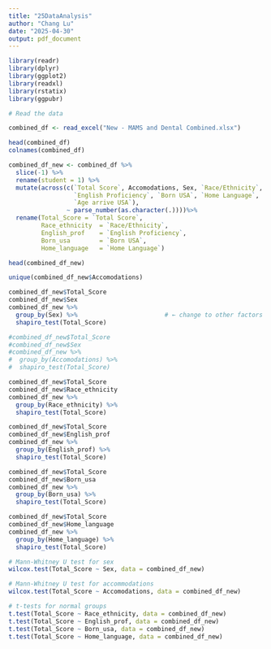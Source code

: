 ```yaml
---
title: "25DataAnalysis"
author: "Chang Lu"
date: "2025-04-30"
output: pdf_document
---
```


```r
library(readr)
library(dplyr)
library(ggplot2)
library(readxl)
library(rstatix)
library(ggpubr)    
```

```r
# Read the data

combined_df <- read_excel("New - MAMS and Dental Combined.xlsx")

head(combined_df)
colnames(combined_df)
```


```r
combined_df_new <- combined_df %>% 
  slice(-1) %>%                      
  rename(student = 1) %>%
  mutate(across(c(`Total Score`, Accomodations, Sex, `Race/Ethnicity`,
                  `English Proficiency`, `Born USA`, `Home Language`,
                  `Age arrive USA`),
                ~ parse_number(as.character(.))))%>%
  rename(Total_Score = `Total Score`,   
         Race_ethnicity  = `Race/Ethnicity`,
         English_prof    = `English Proficiency`,
         Born_usa        = `Born USA`,
         Home_language   = `Home Language`)

head(combined_df_new)

unique(combined_df_new$Accomodations)
```


```r
combined_df_new$Total_Score
combined_df_new$Sex
combined_df_new %>%
  group_by(Sex) %>%                        # ← change to other factors too
  shapiro_test(Total_Score)
```
```r
#combined_df_new$Total_Score
#combined_df_new$Sex
#combined_df_new %>%
#  group_by(Accomodations) %>%                     
#  shapiro_test(Total_Score)
```

```r
combined_df_new$Total_Score
combined_df_new$Race_ethnicity
combined_df_new %>%
  group_by(Race_ethnicity) %>%                     
  shapiro_test(Total_Score)
```

```r
combined_df_new$Total_Score
combined_df_new$English_prof
combined_df_new %>%
  group_by(English_prof) %>%                     
  shapiro_test(Total_Score)
```


```r
combined_df_new$Total_Score
combined_df_new$Born_usa
combined_df_new %>%
  group_by(Born_usa) %>%                     
  shapiro_test(Total_Score)
```

```r
combined_df_new$Total_Score
combined_df_new$Home_language
combined_df_new %>%
  group_by(Home_language) %>%                     
  shapiro_test(Total_Score)
```


```r
# Mann-Whitney U test for sex
wilcox.test(Total_Score ~ Sex, data = combined_df_new)

# Mann-Whitney U test for accommodations
wilcox.test(Total_Score ~ Accomodations, data = combined_df_new)
```


```r
# t-tests for normal groups
t.test(Total_Score ~ Race_ethnicity, data = combined_df_new)
t.test(Total_Score ~ English_prof, data = combined_df_new)
t.test(Total_Score ~ Born_usa, data = combined_df_new)
t.test(Total_Score ~ Home_language, data = combined_df_new)
```
